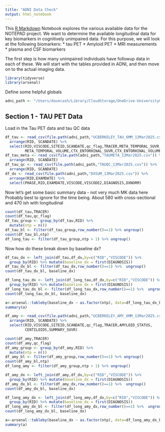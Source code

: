 ```yaml
---
title: "ADNI Data Check"
output: html_notebook
---
```


This [R Markdown](http://rmarkdown.rstudio.com) Notebook explores the various 
available data for the NOTEPAD project. We want to determine the available
longitudinal data for key biomarkers in cognitively unimpaired data. For this
purpose, we will look at the following biomarkers:
* tau PET
* Amyloid PET
* MRI measurements
* plasma and CSF biomarkers 

The first step is how many unimpaired individuals have followup data in
each of these. We will start with the tables provided in ADNI, and then 
move on to the actual imaging data. 

```r
library(tidyverse)
library(arsenal)
```

Define some helpful globals
```r
adni_path <- "/Users/davecash/Library/CloudStorage/OneDrive-UniversityCollegeLondon/NOTEPAD/data/ADNI"
```

## Section 1 - TAU PET Data
Load in the Tau PET data and tau QC data
```r
df_tau <- read_csv(file.path(adni_path,"UCBERKELEY_TAU_6MM_13Mar2025.csv")) %>% 
  arrange(RID, SCANDATE) %>% 
  select(RID,VISCODE,SITEID,SCANDATE,qc_flag,TRACER,META_TEMPORAL_SUVR,
         META_TEMPORAL_VOLUME,CTX_ENTORHINAL_SUVR,CTX_ENTORHINAL_VOLUME)
df_tau_meta <- read_csv(file.path(adni_path,"TAUMETA_13Mar2025.csv")) %>% 
  arrange(RID, SCANDATE)
df_tau_qc <- read_csv(file.path(adni_path,"TAUQC_13Mar2025.csv")) %>% 
  arrange(RID, SCANDATE)
df_dx <- read_csv(file.path(adni_path,"DXSUM_13Mar2025.csv")) %>% 
  arrange(RID,EXAMDATE) %>% 
  select(PHASE,RID,EXAMDATE,VISCODE,VISCODE2,DIAGNOSIS,DXNORM)


```

Now let's get some basic summary data - not very much MK data here
Probably best to ignore for the time being.
About 580 with cross-sectional and 470 ish with longitudinal
```r
count(df_tau,TRACER)
count(df_tau,qc_flag)
df_tau_group <- group_by(df_tau,RID) %>% 
  mutate(ntp = n()) 
df_tau_bl <- filter(df_tau_group,row_number()==1) %>% ungroup()
count(df_tau_bl,ntp)
df_long_tau <- filter(df_tau_group,ntp > 1) %>% ungroup()
```
Now how do these break down by baseline dx?
```r
df_tau_dx <- left_join(df_tau,df_dx,by=c("RID","VISCODE")) %>% 
  group_by(RID) %>% mutate(baseline_dx = first(DIAGNOSIS))
df_tau_dx_bl <- filter(df_tau_dx,row_number()==1) %>%  ungroup()
count(df_tau_dx_bl, baseline_dx)

df_long_tau_dx <- left_join(df_long_tau,df_dx,by=c("RID","VISCODE")) %>% 
  group_by(RID) %>% mutate(baseline_dx = first(DIAGNOSIS))
df_long_tau_dx_bl <- filter(df_long_tau_dx,row_number()==1) %>%  ungroup()
count(df_long_tau_dx_bl, baseline_dx)

a<-arsenal::tableby(baseline_dx ~ as.factor(ntp), data=df_long_tau_dx_bl) 
summary(a)
```
``` r
df_amy <- read_csv(file.path(adni_path,"UCBERKELEY_AMY_6MM_13Mar2025.csv")) %>% 
  arrange(RID, SCANDATE) %>% 
  select(RID,VISCODE,SITEID,SCANDATE,qc_flag,TRACER,AMYLOID_STATUS,
         CENTILOIDS,SUMMARY_SUVR)

count(df_amy,TRACER)
count(df_amy,qc_flag)
df_amy_group <- group_by(df_amy,RID) %>% 
  mutate(ntp = n()) 
df_amy_bl <- filter(df_amy_group,row_number()==1) %>% ungroup()
count(df_amy_bl,ntp)
df_long_amy <- filter(df_amy_group,ntp > 1) %>% ungroup()

df_amy_dx <- left_join(df_amy,df_dx,by=c("RID","VISCODE")) %>% 
  group_by(RID) %>% mutate(baseline_dx = first(DIAGNOSIS))
df_amy_dx_bl <- filter(df_amy_dx,row_number()==1) %>%  ungroup()
count(df_amy_dx_bl, baseline_dx)

df_long_amy_dx <- left_join(df_long_amy,df_dx,by=c("RID","VISCODE")) %>% 
  group_by(RID) %>% mutate(baseline_dx = first(DIAGNOSIS))
df_long_amy_dx_bl <- filter(df_long_amy_dx,row_number()==1) %>%  ungroup()
count(df_long_amy_dx_bl, baseline_dx)

a<-arsenal::tableby(baseline_dx ~ as.factor(ntp), data=df_long_amy_dx_bl) 
summary(a)
```
